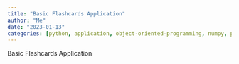 ```yaml
---
title: "Basic Flashcards Application"
author: "Me"
date: "2023-01-13"
categories: [python, application, object-oriented-programming, numpy, pandas, random, sympy]
---
```


Basic Flashcards Application